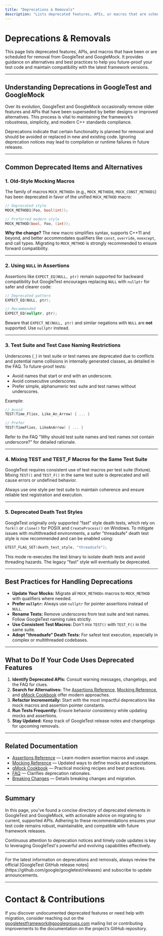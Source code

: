 ```yaml
---
title: "Deprecations & Removals"
description: "Lists deprecated features, APIs, or macros that are scheduled for removal or have been removed. Explains alternatives and best practices for future-proofing your code using GoogleTest and GoogleMock."
---
```


# Deprecations & Removals

This page lists deprecated features, APIs, and macros that have been or are scheduled for removal from GoogleTest and GoogleMock. It provides guidance on alternatives and best practices to help you future-proof your test code and maintain compatibility with the latest framework versions.

---

## Understanding Deprecations in GoogleTest and GoogleMock

Over its evolution, GoogleTest and GoogleMock occasionally remove older features and APIs that have been superseded by better designs or improved alternatives. This process is vital to maintaining the framework’s robustness, simplicity, and modern C++ standards compliance.

Deprecations indicate that certain functionality is planned for removal and should be avoided or replaced in new and existing code. Ignoring deprecation notices may lead to compilation or runtime failures in future releases.

---

## Common Deprecated Items and Alternatives

### 1. Old-Style Mocking Macros

The family of macros `MOCK_METHODn` (e.g., `MOCK_METHOD0`, `MOCK_CONST_METHOD1`) has been deprecated in favor of the unified `MOCK_METHOD` macro:

```cpp
// Deprecated style
MOCK_METHOD1(Foo, bool(int));

// Preferred modern style
MOCK_METHOD(bool, Foo, (int));
```

**Why the change?** The new macro simplifies syntax, supports C++11 and beyond, and better accommodates qualifiers like `const`, `override`, `noexcept`, and call types. Migrating to `MOCK_METHOD` is strongly recommended to ensure forward compatibility.

---

### 2. Using `NULL` in Assertions

Assertions like `EXPECT_EQ(NULL, ptr)` remain supported for backward compatibility but GoogleTest encourages replacing `NULL` with `nullptr` for safer and clearer code:

```cpp
// Deprecated pattern
EXPECT_EQ(NULL, ptr);

// Recommended
EXPECT_EQ(nullptr, ptr);
```

Beware that `EXPECT_NE(NULL, ptr)` and similar negations with `NULL` are **not** supported. Use `nullptr` instead.

---

### 3. Test Suite and Test Case Naming Restrictions

Underscores (`_`) in test suite or test names are deprecated due to conflicts and potential name collisions in internally generated classes, as detailed in the FAQ. To future-proof tests:

- Avoid names that start or end with an underscore.
- Avoid consecutive underscores.
- Prefer simple, alphanumeric test suite and test names without underscores.

Example:

```cpp
// Avoid
TEST(Time_Flies, Like_An_Arrow) { ... }

// Prefer
TEST(TimeFlies, LikeAnArrow) { ... }
```

Refer to the FAQ "Why should test suite names and test names not contain underscore?" for detailed rationale.

---

### 4. Mixing TEST and TEST_F Macros for the Same Test Suite

GoogleTest requires consistent use of test macros per test suite (fixture). Mixing `TEST()` and `TEST_F()` in the same test suite is deprecated and will cause errors or undefined behavior.

Always use one style per test suite to maintain coherence and ensure reliable test registration and execution.

---

### 5. Deprecated Death Test Styles

GoogleTest originally only supported "fast" style death tests, which rely on `fork()` or `clone()` for POSIX and `CreateProcess()` on Windows. To mitigate issues with multithreaded environments, a safer "threadsafe" death test style is now recommended and can be enabled using:

```cpp
GTEST_FLAG_SET(death_test_style, "threadsafe");
```

This mode re-executes the test binary to isolate death tests and avoid threading hazards. The legacy "fast" style will eventually be deprecated.

---

## Best Practices for Handling Deprecations

- **Update Your Mocks:** Migrate all `MOCK_METHODn` macros to `MOCK_METHOD` with qualifiers where needed.
- **Prefer `nullptr`:** Always use `nullptr` for pointer assertions instead of `NULL`.
- **Rename Tests:** Remove underscores from test suite and test names. Follow GoogleTest naming rules strictly.
- **Use Consistent Test Macros:** Don't mix `TEST()` with `TEST_F()` in the same suite.
- **Adopt "threadsafe" Death Tests:** For safest test execution, especially in complex or multithreaded codebases.

---

## What to Do If Your Code Uses Deprecated Features

1. **Identify Deprecated APIs:** Consult warning messages, changelogs, and the FAQ for clues.
2. **Search for Alternatives:** The [Assertions Reference](reference/assertions.md), [Mocking Reference](docs/reference/mocking.md), and [gMock Cookbook](docs/gmock_cook_book.md) offer modern approaches.
3. **Refactor Incrementally:** Start with the most impactful deprecations like mock macros and assertion pointer constants.
4. **Run Tests Frequently:** Ensure behavior consistency while updating mocks and assertions.
5. **Stay Updated:** Keep track of GoogleTest release notes and changelogs for upcoming removals.

---

## Related Documentation

- [Assertions Reference](reference/assertions.md) — Learn modern assertion macros and usage.
- [Mocking Reference](docs/reference/mocking.md) — Updated ways to define mocks and expectations.
- [gMock Cookbook](docs/gmock_cook_book.md) — Practical mocking recipes and best practices.
- [FAQ](docs/faq.md) — Clarifies deprecation rationales.
- [Breaking Changes](changelog/upgrade-breaks/breaking-changes) — Details breaking changes and migration.

---

## Summary

In this page, you've found a concise directory of deprecated elements in GoogleTest and GoogleMock, with actionable advice on migrating to current, supported APIs. Adhering to these recommendations ensures your test code remains robust, maintainable, and compatible with future framework releases.

Continuous attention to deprecation notices and timely code updates is key to leveraging GoogleTest's powerful and evolving capabilities effectively.

---

<Tip>
For the latest information on deprecations and removals, always review the official [GoogleTest GitHub release notes](https://github.com/google/googletest/releases) and subscribe to update announcements.
</Tip>

---

# Contact & Contributions

If you discover undocumented deprecated features or need help with migration, consider reaching out on the [googletestframework@googlegroups.com](mailto:googletestframework@googlegroups.com) mailing list or contributing improvements to the documentation on the project’s GitHub repository.
